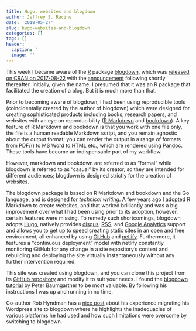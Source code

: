 ```yaml
---
title: Hugo, websites and blogdown
author: Jeffrey S. Racine
date: '2018-05-27'
slug: hugo-websites-and-blogdown
categories: []
tags: []
header:
  caption: ''
  image: ''
---
```


This week I became aware of the [R](https://www.r-project.org) package [blogdown](https://bookdown.org/yihui/blogdown), which was [released on CRAN on 2017-08-22](https://CRAN.R-project.org/package=blogdown) with the [announcement](https://blog.rstudio.com/2017/09/11/announcing-blogdown) following shortly thereafter. Initially, given the name, I presumed that it was an R package that facilitated the creation of a blog. But it is much more than that. 

Prior to becoming aware of blogdown, I had been using reproducible tools (coincidentally created by the author of blogdown) which were designed for creating sophisticated products including books, research papers, and websites with an eye on reproducibility ([R Markdown](https://rmarkdown.rstudio.com) and [bookdown](https://bookdown.org/yihui/bookdown)). A key feature of R Markdown and bookdown is that you work with one file only, the file is a human readable Markdown script, and you remain agnostic about the output format; you can render the output in a range of formats from PDF/\(\LaTeX\) to MS Word to HTML etc., which are rendered using [Pandoc](http://pandoc.org). These tools have become an indispensable part of my workflow.

However, markdown and bookdown are referred to as "formal" while blogdown is referred to as "casual" by its creator, so they are intended for different audiences; blogdown is designed strictly for the creation of websites. 

The blogdown package is based on R Markdown and bookdown and the Go language, and is designed for *technical writing*. A few years ago I adopted R Markdown to create websites, and that worked brilliantly and was a big improvement over what I had been using prior to its adoption, however, certain features were missing. To remedy such shortcomings, blogdown adopts [Hugo](https://gohugo.io), natively provides [disqus](https://disqus.com), [RSS](https://en.wikipedia.org/wiki/RSS), and [Google Analytics](https://www.google.com/analytics/#?modal_active=none) support and allows you to get up to speed creating static sites in an open and free environment, all enhanced by using [GitHub](https://github.com) and [netlify](https://www.netlify.com). Furthermore, it features a "continuous deployment" model with netlify constantly monitoring GitHub for any change in a site repository's content and rebuilding and deploying the site virtually instantaneously without any further intervention required.

This site was created using blogdown, and you can clone this project from its [GitHub repository](https://github.com/JeffreyRacine/static-hugo-site) and modify it to suit your needs. I found the [blogdown tutorial](https://notes.peter-baumgartner.net) by Peter Baumgartner to be most valuable. By following his instructions I was up and running in no time.

Co-author Rob Hyndman has a [nice post](https://support.rbind.io/2017/05/15/converting-robjhyndman-to-blogdown) about his experience migrating his Wordpress site to blogdown where he highlights the inadequacies of various platforms he had used and how such limitations were overcome by switching to blogdown.
